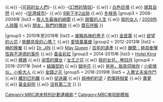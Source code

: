 {{Navbox
|name       = MBC週末特別計劃連續劇
|state      = <includeonly>collapsed</includeonly>
|titlestyle   = background-color:#cc0000; color:#f0b2b2;
|title      = [[File:Munhwa Broadcasting Company.svg|45px|link=文化廣播公司]] [[MBC週末特別計劃連續劇|{{color|white|週末特別計劃連續劇}}]]
|groupstyle  =105px;background-color:#cc0000;  color:white;
|group1  = 1995年至1999年
|list1   = {{Navbox subgroup
|groupstyle  =text-align:left;background-color:#f0b2b2;
| group1 = 1995年
| list1  = {{link-ko|戰爭與愛情|전쟁과 사랑}}
}}

|group2  = 2005年至2009年
|list2 = {{Navbox subgroup
|groupstyle  =text-align:left;background-color:#f0b2b2;
|group1 = 2005年
|list1  = [[第五共和國 (電視劇)|第5共和國]] {{.w}} [[辛旽 (電視劇)|辛旽]]  
|group2 = 2006-2007年
|list2  = [[火花遊戲]] {{.w}} {{link-ko|尋找姚樂茜|도로시를 찾아라}} {{.w}} -{[[可惡的女人們]]}- {{.w}} -{[[梦幻情侣|幻想的情侶]]}- {{.w}} {{link-ko|奇蹟 (電視劇)|기적 (드라마)|奇蹟}} / [[白色巨塔 (韓國電視劇)|白色巨塔]] {{.w}} [[順其自然 (電視劇)|順其自然]] {{.w}} -{[[空港城市]]}- {{.w}} [[9局下半2出局]] {{.w}} [[冬候鳥]] 
|group3 = 2008-2009年
|list3  = [[我人生最後的緋聞]] {{.w}} [[甜蜜的人生]] {{.w}} [[我的女人]] / [[2009外人球團]] {{.w}} [[朋友，我們的傳說]] {{.w}} [[寶石拌飯]]
}}

|group3  = 2010年至2019年
|list3 = {{Navbox subgroup
|groupstyle  =text-align:left;background-color:#f0b2b2;
|group1 = 2010-2011年
|list1  = {{link-ko|玄界灘婚姻戰爭|된장 군과 낫토 짱의 결혼 전쟁}} {{.w}} [[被稱為神的男子]] {{.w}} [[金首露 (電視劇)|金首露]] {{.w}} [[欲望的火花]] / [[能聽見我的心嗎？]] {{.w}} [[愛情萬萬歲 (韓國電視劇)|愛情萬萬歲]]
|group2 = 2012-2013年
|list2  = [[神的晚餐]] {{.w}} [[Dr. JIN]] {{.w}} [[May Queen]] / [[百年遺產|百年的遺產]] {{.w}} [[醜聞：極具衝擊性與不道德的事件]] {{.w}} [[黃金彩虹]]
|group3 = 2014-2015年
|list3  = [[Hotel King]] {{.w}} [[媽媽 (2014年電視劇)|媽媽]] {{.w}} [[湔雪的魔女]] / [[女王之花]] {{.w}} [[我的女兒，琴四月]]
|group4 = 2016-2017年
|list4  = [[結婚契約]] {{.w}} [[獄中花]] {{.w}} [[爸爸，我來伺候你]] / [[小偷傢伙，小偷大人]] {{.w}} [[金錢之花]]
|group5 = 2018-2019年
|list5  = [[入贅丈夫吳作鬥]] {{.w}} [[離別已別離]] {{.w}} [[捉迷藏 (韓國電視劇)|捉迷藏]] {{.w}} [[與神的約定]] / [[悲傷時相愛]] {{.w}} [[異夢]] {{.w}} [[黃金庭院]] {{.w}} [[沒有第二次]]
}}
}}
<includeonly>[[Category:MBC週末特別計劃連續劇]]</includeonly>
<noinclude>
[[Category:MBC週末特別計劃連續劇|*]]
[[Category:MBC电视剧模板]]
</noinclude>